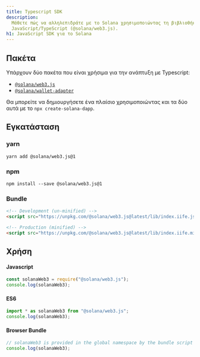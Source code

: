 ```yaml
---
title: Typescript SDK
description:
  Μάθετε πώς να αλληλεπιδράτε με το Solana χρησιμοποιώντας τη βιβλιοθήκη πελάτη
  JavaScript/TypeScript (@solana/web3.js).
h1: JavaScript SDK για το Solana
---
```


## Πακέτα

Υπάρχουν δύο πακέτα που είναι χρήσιμα για την ανάπτυξη με Typescript:

- [`@solana/web3.js`](https://www.npmjs.com/package/@solana/web3.js)
- [`@solana/wallet-adapter`](https://github.com/anza-xyz/wallet-adapter)

Θα μπορείτε να δημιουργήσετε ένα πλαίσιο χρησιμοποιώντας και τα δύο αυτά με το
`npx create-solana-dapp`.

## Εγκατάσταση

### yarn

```shell title="Terminal"
yarn add @solana/web3.js@1
```

### npm

```shell title="Terminal"
npm install --save @solana/web3.js@1
```

### Bundle

```html title="index.html"
<!-- Development (un-minified) -->
<script src="https://unpkg.com/@solana/web3.js@latest/lib/index.iife.js"></script>

<!-- Production (minified) -->
<script src="https://unpkg.com/@solana/web3.js@latest/lib/index.iife.min.js"></script>
```

## Χρήση

#### Javascript

```javascript
const solanaWeb3 = require("@solana/web3.js");
console.log(solanaWeb3);
```

#### ES6

```javascript
import * as solanaWeb3 from "@solana/web3.js";
console.log(solanaWeb3);
```

#### Browser Bundle

```javascript
// solanaWeb3 is provided in the global namespace by the bundle script
console.log(solanaWeb3);
```
